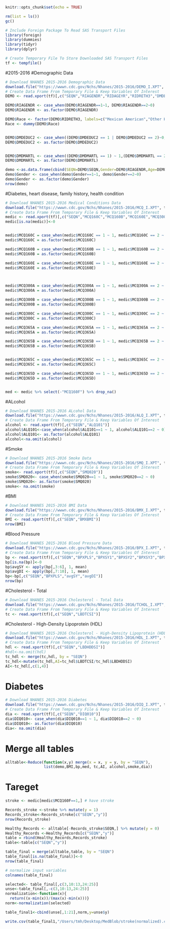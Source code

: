 ```r
knitr::opts_chunk$set(echo = TRUE)
```



```r
rm(list = ls())
gc()
```


```r
# Include Foreign Package To Read SAS Transport Files
library(foreign)
library(dummies)
library(tidyr)
library(dplyr)
```

```r
# Create Temporary File To Store Downloaded SAS Transport Files
tf <- tempfile()
```

#2015-2016
#Demographic Data 

```r
# Download NHANES 2015-2016 Demographic Data 
download.file("https://wwwn.cdc.gov/Nchs/Nhanes/2015-2016/DEMO_I.XPT", tf, mode="wb")
# Create Data Frame From Temporary File & Keep Variables Of Interest                                              
DEMO <- read.xport(tf)[,c("SEQN","RIAGENDR","RIDAGEYR","RIDRETH3","DMDEDUC2","DMDMARTL")]

DEMO$RIAGENDR <- case_when(DEMO$RIAGENDR==1~1, DEMO$RIAGENDR==2~0)
DEMO$RIAGENDR <- as.factor(DEMO$RIAGENDR)

DEMO$Race <- factor(DEMO$RIDRETH3, labels=c("Mexican American","Other Hispanic","Non-Hispanic White","Non-Hispanic Black","6	Non-Hispanic Asian","Other Race - Including Multi-Racial"))
Race <- dummy(DEMO$Race)


DEMO$DMDEDUC2 <- case_when((DEMO$DMDEDUC2 == 1 | DEMO$DMDEDUC2 == 2)~0,(DEMO$DMDEDUC2 == 3 | DEMO$DMDEDUC2 == 4 | DEMO$DMDEDUC2 == 5)~1)
DEMO$DMDEDUC2 <- as.factor(DEMO$DMDEDUC2)


DEMO$DMDMARTL <- case_when((DEMO$DMDMARTL == 1) ~ 1,(DEMO$DMDMARTL == 2 | DEMO$DMDMARTL == 3 | DEMO$DMDMARTL == 4)~0, (DEMO$DMDMARTL == 5 | DEMO$DMDMARTL == 6)~2)
DEMO$DMDMARTL <- as.factor(DEMO$DMDMARTL)

demo <-as.data.frame(cbind(SEQN=DEMO$SEQN,Gender=DEMO$RIAGENDR,Age=DEMO$RIDAGEYR,Race))
demo$Gender <- case_when(demo$Gender==1~1, demo$Gender==2~0)
demo$Gender <- as.factor(demo$Gender)
nrow(demo)
```




#Diabetes, heart disease, family history, health condition

```r
# Download NHANES 2015-2016 Medical Conditions Data 
download.file("https://wwwn.cdc.gov/Nchs/Nhanes/2015-2016/MCQ_I.XPT", tf, mode="wb")
# Create Data Frame From Temporary File & Keep Variables Of Interest                                              
medic <- read.xport(tf)[,c("SEQN","MCQ160C","MCQ160B","MCQ160E","MCQ300A","MCQ300B","MCQ300C","MCQ365A","MCQ365B","MCQ365C","MCQ365D","MCQ160F")]
medic[is.na(medic)]<-0


medic$MCQ160C = case_when(medic$MCQ160C == 1 ~ 1, medic$MCQ160C == 2 ~ 0)
medic$MCQ160C = as.factor(medic$MCQ160C)

medic$MCQ160B = case_when(medic$MCQ160B == 1 ~ 1, medic$MCQ160B == 2 ~ 0)
medic$MCQ160B = as.factor(medic$MCQ160B)

medic$MCQ160E = case_when(medic$MCQ160E == 1 ~ 1, medic$MCQ160E == 2 ~ 0)
medic$MCQ160E = as.factor(medic$MCQ160E)



medic$MCQ300A = case_when(medic$MCQ300A == 1 ~ 1, medic$MCQ300A == 2 ~ 0)
medic$MCQ300A = as.factor(medic$MCQ300A)

medic$MCQ300B = case_when(medic$MCQ300B == 1 ~ 1, medic$MCQ300B == 2 ~ 0)
medic$MCQ300B = as.factor(medic$MCQ300B)

medic$MCQ300C = case_when(medic$MCQ300C == 1 ~ 1, medic$MCQ300C == 2 ~ 0)
medic$MCQ300C = as.factor(medic$MCQ300C)

medic$MCQ365A = case_when(medic$MCQ365A == 1 ~ 1, medic$MCQ365A == 2 ~ 0)
medic$MCQ365A = as.factor(medic$MCQ365A)

medic$MCQ365B = case_when(medic$MCQ365B == 1 ~ 1, medic$MCQ365B == 2 ~ 0)
medic$MCQ365B = as.factor(medic$MCQ365B)


medic$MCQ365C = case_when(medic$MCQ365C == 1 ~ 1, medic$MCQ365C == 2 ~ 0)
medic$MCQ365C = as.factor(medic$MCQ365C)

medic$MCQ365D = case_when(medic$MCQ365D == 1 ~ 1, medic$MCQ365D == 2 ~ 0)
medic$MCQ365D = as.factor(medic$MCQ365D)


med <- medic %>% select(-"MCQ160F") %>% drop_na()

```




#ALcohol

```r
# Download NHANES 2015-2016 ALcohol Data 
download.file("https://wwwn.cdc.gov/Nchs/Nhanes/2015-2016/ALQ_I.XPT", tf, mode="wb")
# Create Data Frame From Temporary File & Keep Variables Of Interest                                              
alcohol <- read.xport(tf)[,c("SEQN","ALQ101")]
alcohol$ALQ101<-case_when(alcohol$ALQ101==1 ~ 1, alcohol$ALQ101==2 ~ 0)
alcohol$ALQ101<- as.factor(alcohol$ALQ101)
alcohol<-na.omit(alcohol)
```

#Smoke

```r
# Download NHANES 2015-2016 Smoke Data 
download.file("https://wwwn.cdc.gov/Nchs/Nhanes/2015-2016/SMQ_I.XPT", tf, mode="wb")
# Create Data Frame From Temporary File & Keep Variables Of Interest                                              
smoke<- read.xport(tf)[,c("SEQN","SMQ020")]
smoke$SMQ020<- case_when(smoke$SMQ020==1 ~ 1, smoke$SMQ020==2 ~ 0)
smoke$SMQ020<- as.factor(smoke$SMQ020)
smoke<- na.omit(smoke)
```



#BMI

```r
# Download NHANES 2015-2016 BMI Data 
download.file("https://wwwn.cdc.gov/Nchs/Nhanes/2015-2016/BMX_I.XPT", tf, mode="wb")
# Create Data Frame From Temporary File & Keep Variables Of Interest                                              
BMI <- read.xport(tf)[,c("SEQN","BMXBMI")]
nrow(BMI)
```

#Blood Pressure

```r
# Download NHANES 2015-2016 Blood Pressure Data 
download.file("https://wwwn.cdc.gov/Nchs/Nhanes/2015-2016/BPX_I.XPT", tf, mode="wb")
# Create Data Frame From Temporary File & Keep Variables Of Interest                                              
bp <- read.xport(tf)[,c("SEQN","BPXPLS","BPXSY1","BPXSY2","BPXSY3","BPXSY4","BPXDI1","BPXDI2","BPXDI3","BPXDI4")]
bp[is.na(bp)]<-0
bp$avgSY <- apply(bp[,3:6], 1, mean)
bp$avgDI <- apply(bp[,7:10], 1, mean)
bp<-bp[,c("SEQN","BPXPLS","avgSY","avgDI")]
nrow(bp)
```

#Cholesterol - Total

```r

# Download NHANES 2015-2016 Cholesterol - Total Data 
download.file("https://wwwn.cdc.gov/Nchs/Nhanes/2015-2016/TCHOL_I.XPT", tf, mode="wb")
# Create Data Frame From Temporary File & Keep Variables Of Interest                                              
tc <- read.xport(tf)[,c("SEQN","LBDTCSI")]
```

#Cholesterol - High-Density Lipoprotein (HDL)

```r
# Download NHANES 2015-2016 Cholesterol - High-Density Lipoprotein (HDL) Data 
download.file("https://wwwn.cdc.gov/Nchs/Nhanes/2015-2016/HDL_I.XPT", tf, mode="wb")
# Create Data Frame From Temporary File & Keep Variables Of Interest                                              
hdl <- read.xport(tf)[,c("SEQN","LBDHDDSI")]
#hdl<-na.omit(hdl)
tc_hdl <- merge(tc,hdl, by = "SEQN")
tc_hdl<-mutate(tc_hdl,AI=tc_hdl$LBDTCSI/tc_hdl$LBDHDDSI)
AI<-tc_hdl[,c(1,4)]
```



# Diabetes

```r
# Download NHANES 2015-2016 Diabetes
download.file("https://wwwn.cdc.gov/Nchs/Nhanes/2015-2016/DIQ_I.XPT", tf, mode="wb")
# Create Data Frame From Temporary File & Keep Variables Of Interest                                              
dia <- read.xport(tf)[,c("SEQN","DIQ010")]
dia$DIQ010<- case_when(dia$DIQ010==1 ~ 1, dia$DIQ010==2 ~ 0)
dia$DIQ010<- as.factor(dia$DIQ010)
dia<- na.omit(dia)
```



# Merge all tables
```r
alltable<-Reduce(function(x,y) merge(x = x, y = y, by = "SEQN"), 
                 list(demo,BMI,bp,med, tc,AI, alcohol,smoke,dia))

```

# Tareget
```r
stroke <- medic[medic$MCQ160F==1,] # have stroke

Records_stroke <-stroke %>% mutate(y = 1) 
Records_stroke<-Records_stroke[c("SEQN","y")]
nrow(Records_stroke)

Healthy_Records <- alltable[-Records_stroke$SEQN,] %>% mutate(y = 0)
Healthy_Records <-Healthy_Records[c("SEQN","y")]
table = rbind(Healthy_Records,Records_stroke)
table<-table[c("SEQN","y")]

table_final = merge(alltable,table, by = "SEQN")
table_final[is.na(table_final)]<-0
nrow(table_final)

```






```r

# normalize input variables
colnames(table_final)

selected<- table_final[,c(3,10:13,24:25)]
unse<-table_final[,-c(3,10:13,24:25)]
normalization<-function(x){
  return((x-min(x))/(max(x)-min(x)))}
norm<-normalization(selected)

table_final1<-cbind(unse[,1:21],norm,y=unse$y)

write.csv(table_final1,"/Users/tmh/Desktop/MedBlob/stroke(normalized).csv")


```

